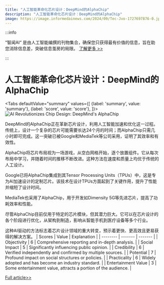 ```yaml
---
title: "人工智能革命化芯片设计：DeepMind的AlphaChip"
description: "人工智能革命化芯片设计：DeepMind的AlphaChip"
image: https://image.informedainews.com/2024/09/Tec-Jvo-1727697876-0.jpg
---
```



:::info

“智闻AI“ 是由人工智能编撰的刊物集合，确保您只获得最有价值的信息，旨在助您消除信息差，突破信息茧房的局限。  [了解更多 >>](/)

:::

# 人工智能革命化芯片设计：DeepMind的AlphaChip


<Tabs
	defaultValue="summary"
	values={[
	{label: 'summary', value: 'summary'},
	{label: 'score', value: 'score'},
]}>
<TabItem value="summary">
<img
  src="https://image.informedainews.com/2024/09/Tec-Jvo-1727697876-0.jpg"
  alt="AI Revolutionizes Chip Design: DeepMind's AlphaChip"
/>



DeepMind的AlphaChip正在革新芯片设计，利用人工智能加速和优化这一过程。传统上，设计一个复杂的芯片可能需要长达24个月的时间；而AlphaChip只需几小时即可完成。这一突破已被Google和MediaTek等公司采用，证明了其效率和有效性。

AlphaChip将芯片布局视为一场游戏，从空白网格开始，逐个放置组件。它从每次布局中学习，并随着时间的推移不断改进。这种方法在速度和质量上均优于传统的人工设计。

Google已将AlphaChip集成到其Tensor Processing Units（TPUs）中，这是专为AI加速设计的定制芯片。该技术在设计TPUs方面起到了关键作用，提升了性能并缩短了设计时间。

MediaTek也采用了AlphaChip，用于开发如Dimensity 5G等先进芯片，提高了功耗效率和性能。

尽管AlphaChip目前仅用于特定的芯片模块，但其潜力巨大。它可以在芯片设计的各个阶段进行优化，从架构到制造，影响从智能手机到医疗设备等多个行业。

这种AI驱动的方法标志着芯片设计领域的重大转变，预示着更快、更高效且更易获得的解决方案。
</TabItem>
<TabItem value="score">
	| Scores     | Value   | Explanation |
	| -------- | ------- | ------- |
	| Objectivity  | 6    | Comprehensive reporting and in-depth analysis.    |
	| Social Impact | 5     | Significantly influencing public opinion.    |
	| Credibility    | 6    | Verified independently and confirmed by multiple sources.    |
	| Potential    | 7    | Profound impact on social structures or policies.    |
	| Practicality    | 6    | Widely adopted and has become an industry standard.    |
	| Entertainment Value    | 3    | Some entertainment value, attracts a portion of the audience.    |
</TabItem>
</Tabs>

[Full article>>](https://www.mittrchina.com/news/detail/13835)
